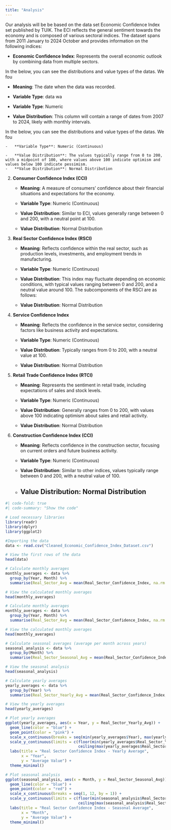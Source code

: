 ```yaml
---
title: "Analysis"
---
```


Our analysis will be be based on the data set Economic Confidence Index set published by TUIK. The ECI reflects the general sentiment towards the economy and is composed of various sectoral indices. The dataset spans from 2011 January to 2024 October and provides information on the following indices:

-   **Economic Confidence Index**: Represents the overall economic outlook by combining data from multiple sectors.

In the below, you can see the distributions and value types of the datas. We fou

-   **Meaning**: The date when the data was recorded.

-   **Variable Type**: data wa

-   **Variable Type**: Numeric

-   **Value Distribution**: This column will contain a range of dates from 2007 to 2024, likely with monthly intervals.

In the below, you can see the distributions and value types of the datas. We fou

```         
-   **Variable Type**: Numeric (Continuous)

-   **Value Distribution**: The values typically range from 0 to 200, with a midpoint of 100, where values above 100 indicate optimism and values below 100 indicate pessimism.
-   **Value Distribution**: Normal Distribution
```

2.  **Consumer Confidence Index (CCI)**

    -   **Meaning**: A measure of consumers' confidence about their financial situations and expectations for the economy.

    -   **Variable Type**: Numeric (Continuous)

    -   **Value Distribution**: Similar to ECI, values generally range between 0 and 200, with a neutral point at 100.

    -   **Value Distribution**: Normal Distribution

3.  **Real Sector Confidence Index (RSCI)**

    -   **Meaning**: Reflects confidence within the real sector, such as production levels, investments, and employment trends in manufacturing.

    -   **Variable Type**: Numeric (Continuous)

    -   **Value Distribution**: This index may fluctuate depending on economic conditions, with typical values ranging between 0 and 200, and a neutral value around 100. The subcomponents of the RSCI are as follows:

    -   **Value Distribution**: Normal Distribution

4.  **Service Confidence Index**

    -   **Meaning**: Reflects the confidence in the service sector, considering factors like business activity and expectations.

    -   **Variable Type**: Numeric (Continuous)

    -   **Value Distribution**: Typically ranges from 0 to 200, with a neutral value at 100.

    -   **Value Distribution**: Normal Distribution

5.  **Retail Trade Confidence Index (RTCI)**

    -   **Meaning**: Represents the sentiment in retail trade, including expectations of sales and stock levels.

    -   **Variable Type**: Numeric (Continuous)

    -   **Value Distribution**: Generally ranges from 0 to 200, with values above 100 indicating optimism about sales and retail activity.

    -   **Value Distribution**: Normal Distribution

6.  **Construction Confidence Index (CCI)**

    -   **Meaning**: Reflects confidence in the construction sector, focusing on current orders and future business activity.

    -   **Variable Type**: Numeric (Continuous)

    -   **Value Distribution**: Similar to other indices, values typically range between 0 and 200, with a neutral value of 100.

    -   

        ## **Value Distribution**: Normal Distribution

```r
#| code-fold: true
#| code-summary: "Show the code"

# Load necessary libraries
library(readr)
library(dplyr)
library(ggplot2)

#Importing the data
data <- read.csv("Cleaned_Economic_Confidence_Index_Dataset.csv")

# View the first rows of the data
head(data)

# Calculate monthly averages
monthly_averages <- data %>%
  group_by(Year, Month) %>%
  summarise(Real_Sector_Avg = mean(Real_Sector_Confidence_Index, na.rm = TRUE))

# View the calculated monthly averages
head(monthly_averages)

# Calculate monthly averages
monthly_averages <- data %>%
  group_by(Year, Month) %>%
  summarise(Real_Sector_Avg = mean(Real_Sector_Confidence_Index, na.rm = TRUE))

# View the calculated monthly averages
head(monthly_averages)

# Calculate seasonal averages (average per month across years)
seasonal_analysis <- data %>%
  group_by(Month) %>%
  summarise(Real_Sector_Seasonal_Avg = mean(Real_Sector_Confidence_Index, na.rm = TRUE))

# View the seasonal analysis
head(seasonal_analysis)

# Calculate yearly averages
yearly_averages <- data %>%
  group_by(Year) %>%
  summarise(Real_Sector_Yearly_Avg = mean(Real_Sector_Confidence_Index, na.rm = TRUE))

# View the yearly averages
head(yearly_averages)

# Plot yearly averages
ggplot(yearly_averages, aes(x = Year, y = Real_Sector_Yearly_Avg)) +
  geom_line(color = "blue") +
  geom_point(color = "pink") +
  scale_x_continuous(breaks = seq(min(yearly_averages$Year), max(yearly_averages$Year), by = 1)) +
  scale_y_continuous(limits = c(floor(min(yearly_averages$Real_Sector_Yearly_Avg)), 
                                ceiling(max(yearly_averages$Real_Sector_Yearly_Avg)))) +
  labs(title = "Real Sector Confidence Index - Yearly Average",
       x = "Year",
       y = "Average Value") +
  theme_minimal()

# Plot seasonal analysis
ggplot(seasonal_analysis, aes(x = Month, y = Real_Sector_Seasonal_Avg)) +
  geom_line(color = "blue") +
  geom_point(color = "red") +
  scale_x_continuous(breaks = seq(1, 12, by = 1)) +
  scale_y_continuous(limits = c(floor(min(seasonal_analysis$Real_Sector_Seasonal_Avg)), 
                                ceiling(max(seasonal_analysis$Real_Sector_Seasonal_Avg)))) +
  labs(title = "Real Sector Confidence Index - Seasonal Average",
       x = "Month",
       y = "Average Value") +
  theme_minimal()





```
